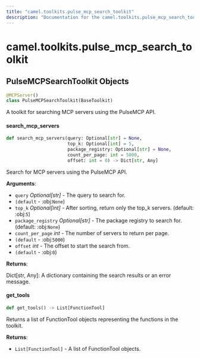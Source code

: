 ```yaml
---
title: "camel.toolkits.pulse_mcp_search_toolkit"
description: "Documentation for the camel.toolkits.pulse_mcp_search_toolkit module"
---
```


<a id="camel.toolkits.pulse_mcp_search_toolkit"></a>

# camel.toolkits.pulse\_mcp\_search\_toolkit

<a id="camel.toolkits.pulse_mcp_search_toolkit.PulseMCPSearchToolkit"></a>

## PulseMCPSearchToolkit Objects

```python
@MCPServer()
class PulseMCPSearchToolkit(BaseToolkit)
```

A toolkit for searching MCP servers using the PulseMCP API.

<a id="camel.toolkits.pulse_mcp_search_toolkit.PulseMCPSearchToolkit.search_mcp_servers"></a>

#### search\_mcp\_servers

```python
def search_mcp_servers(query: Optional[str] = None,
                       top_k: Optional[int] = 5,
                       package_registry: Optional[str] = None,
                       count_per_page: int = 5000,
                       offset: int = 0) -> Dict[str, Any]
```

Search for MCP servers using the PulseMCP API.

**Arguments**:

- `query` _Optional[str]_ - The query to search for.
- `(default` - :obj:`None`)
- `top_k` _Optional[int]_ - After sorting, return only the top_k
  servers. (default: :obj:`5`)
- `package_registry` _Optional[str]_ - The package registry to search
  for. (default: :obj:`None`)
- `count_per_page` _int_ - The number of servers to return per page.
- `(default` - :obj:`5000`)
- `offset` _int_ - The offset to start the search from.
- `(default` - :obj:`0`)
  

**Returns**:

  Dict[str, Any]: A dictionary containing the search results or
  an error message.

<a id="camel.toolkits.pulse_mcp_search_toolkit.PulseMCPSearchToolkit.get_tools"></a>

#### get\_tools

```python
def get_tools() -> List[FunctionTool]
```

Returns a list of FunctionTool objects representing the
functions in the toolkit.

**Returns**:

- `List[FunctionTool]` - A list of FunctionTool objects.

